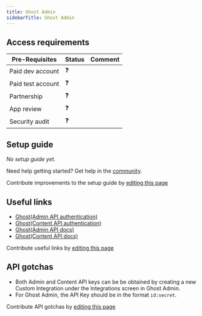 ```yaml
---
title: Ghost Admin
sidebarTitle: Ghost Admin
---
```



<Overview />
<PreBuiltTooling />
<PreBuiltUseCases />

## Access requirements
| Pre-Requisites | Status | Comment|
| - | - | - |
| Paid dev account | ❓ |  |
| Paid test account | ❓ |  |
| Partnership | ❓ | |
| App review | ❓ |  |
| Security audit | ❓ | |


## Setup guide

_No setup guide yet._

<Tip>Need help getting started? Get help in the [community](https://nango.dev/slack).</Tip>

<Note>Contribute improvements to the setup guide by [editing this page](https://github.com/nangohq/nango/tree/master/docs/integrations/all/ghost-admin.mdx)</Note>


## Useful links

-   [Ghost(Admin API authentication)](https://ghost.org/docs/admin-api/#token-authentication)
-   [Ghost(Content API authentication)](https://ghost.org/docs/content-api#url)
-   [Ghost(Admin API docs)](https://ghost.org/docs/admin-api/)
-   [Ghost(Content API docs)](https://ghost.org/docs/content-api)

<Note>Contribute useful links by [editing this page](https://github.com/nangohq/nango/tree/master/docs/integrations/all/ghost-admin.mdx)</Note>

## API gotchas

- Both Admin and Content API keys can be be obtained by creating a new Custom Integration under the Integrations screen in Ghost Admin.
- For Ghost Admin, the API Key should be in the format `id:secret`.

<Note>Contribute API gotchas by [editing this page](https://github.com/nangohq/nango/tree/master/docs/integrations/all/ghost-admin.mdx)</Note>
